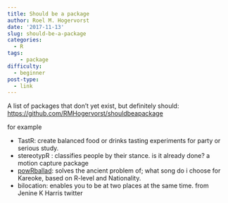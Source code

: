 ```yaml
---
title: Should be a package
author: Roel M. Hogervorst
date: '2017-11-13'
slug: should-be-a-package
categories:
  - R
tags: 
    - package
difficulty:
  - beginner
post-type:
  - link
---
```

A list of packages that don't yet exist, but definitely should:
<https://github.com/RMHogervorst/shouldbeapackage>

for example

- TastR: create balanced food or drinks tasting experiments for party or serious study.
- stereotypR : classifies people by their stance. is it already done? a motion capture package
- [powRballad](https://github.com/Raoke/powrballad "I actually created it"): solves the ancient problem of; what song do i choose for Kareoke, based on R-level and Nationality.
- bilocation: enables you to be at two places at the same time. from Jenine K Harris twitter

